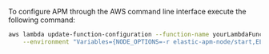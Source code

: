


To configure APM through the AWS command line interface execute the following command:

```bash
aws lambda update-function-configuration --function-name yourLambdaFunctionName \
    --environment "Variables={NODE_OPTIONS=-r elastic-apm-node/start,ELASTIC_APM_LAMBDA_APM_SERVER=<YOUR-APM-SERVER-URL>,ELASTIC_APM_SECRET_TOKEN=<YOUR-APM-SECRET-TOKEN>,ELASTIC_APM_SEND_STRATEGY=background}"
```
